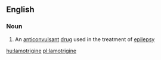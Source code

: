 ==English==

===Noun===
{{wikipedia}}
{{en-noun|-}}

# An [[anticonvulsant]] [[drug]] used in the treatment of [[epilepsy]]

[[hu:lamotrigine]]
[[pl:lamotrigine]]